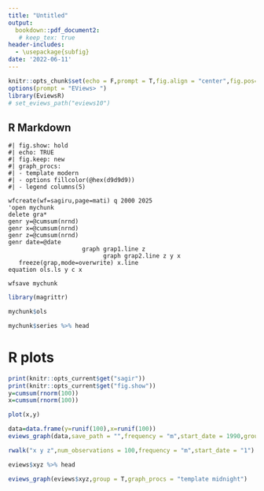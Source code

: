 ```yaml
---
title: "Untitled"
output: 
  bookdown::pdf_document2:
   # keep_tex: true
header-includes:
  - \usepackage{subfig}
date: '2022-06-11'
---
```


```r
knitr::opts_chunk$set(echo = F,prompt = T,fig.align = "center",fig.pos="h")
options(prompt = "EViews> ")
library(EviewsR)
# set_eviews_path("eviews10")
```

## R Markdown

```eviews
#| fig.show: hold
#| echo: TRUE
#| fig.keep: new
#| graph_procs: 
#| - template modern
#| - options fillcolor(@hex(d9d9d9))
#| - legend columns(5)

wfcreate(wf=sagiru,page=mati) q 2000 2025
'open mychunk
delete gra*
genr y=@cumsum(nrnd)
genr x=@cumsum(nrnd)
genr z=@cumsum(nrnd)
genr date=@date
                     graph grap1.line z  
                           graph grap2.line z y x
   freeze(grap,mode=overwrite) x.line
equation ols.ls y c x

wfsave mychunk
```

```r
library(magrittr)

mychunk$ols

mychunk$series %>% head 
```

# R plots



```r
print(knitr::opts_current$get("sagir"))
print(knitr::opts_current$get("fig.show"))
y=cumsum(rnorm(100))
x=cumsum(rnorm(100))

plot(x,y)
```

```r
data=data.frame(y=runif(100),x=runif(100))
eviews_graph(data,save_path = "",frequency = "m",start_date = 1990,group = F,options = "m",graph_procs = "template eviews5")

```


```r
rwalk("x y z",num_observations = 100,frequency = "m",start_date = "1")

eviews$xyz %>% head

eviews_graph(eviews$xyz,group = T,graph_procs = "template midnight")
```
